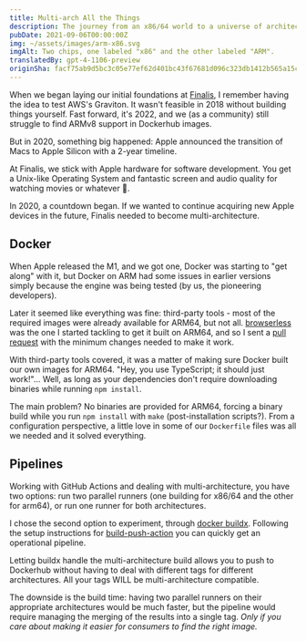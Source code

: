 ```yaml
---
title: Multi-arch All the Things
description: The journey from an x86/64 world to a universe of architectures.
pubDate: 2021-09-06T00:00:00Z
img: ~/assets/images/arm-x86.svg
imgAlt: Two chips, one labeled "x86" and the other labeled "ARM".
translatedBy: gpt-4-1106-preview
originSha: facf75ab9d5bc3c05e77ef62d401bc43f67681d096c323db1412b565a15cd49c
---
```


When we began laying our initial foundations at [Finalis](https://www.finalis.com), I remember having the idea to test AWS's Graviton.
It wasn't feasible in 2018 without building things yourself. Fast forward, it's 2022, and we (as a community) still struggle to find ARMv8 support in Dockerhub images.

But in 2020, something big happened: Apple announced the transition of Macs to Apple Silicon with a 2-year timeline.

At Finalis, we stick with Apple hardware for software development. You get a Unix-like Operating System and fantastic screen and audio quality for watching movies or whatever 🍿.

In 2020, a countdown began. If we wanted to continue acquiring new Apple devices in the future, Finalis needed to become multi-architecture.

## Docker

When Apple released the M1, and we got one, Docker was starting to "get along" with it, but Docker on ARM had some issues in earlier versions simply because the engine was being tested (by us, the pioneering developers).

Later it seemed like everything was fine: third-party tools - most of the required images were already available for ARM64, but not all. [browserless](https://github.com/browserless/chrome) was the one I started tackling to get it built on ARM64, and so I sent a [pull request](https://github.com/browserless/chrome/pull/1847) with the minimum changes needed to make it work.

With third-party tools covered, it was a matter of making sure Docker built our own images for ARM64. "Hey, you use TypeScript; it should just work!"... Well, as long as your dependencies don't require downloading binaries while running `npm install`.

The main problem? No binaries are provided for ARM64, forcing a binary build while you run `npm install` with `make` (post-installation scripts?). From a configuration perspective, a little love in some of our `Dockerfile` files was all we needed and it solved everything.

## Pipelines

Working with GitHub Actions and dealing with multi-architecture, you have two options: run two parallel runners (one building for x86/64 and the other for arm64), or run one runner for both architectures.

I chose the second option to experiment, through [docker buildx](https://docs.docker.com/build/buildx/). Following the setup instructions for [build-push-action](https://github.com/docker/build-push-action#path-context) you can quickly get an operational pipeline.

Letting buildx handle the multi-architecture build allows you to push to Dockerhub without having to deal with different tags for different architectures. All your tags WILL be multi-architecture compatible.

The downside is the build time: having two parallel runners on their appropriate architectures would be much faster, but the pipeline would require managing the merging of the results into a single tag. _Only if you care about making it easier for consumers to find the right image._
